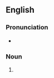 ==English==

===Pronunciation===
* {{a|UK}} {{IPA|/ˈal.mən.dʌɪnz/|lang=en}}

===Noun===
{{head|en|noun form}}

# {{plural of|almandine|lang=en}}